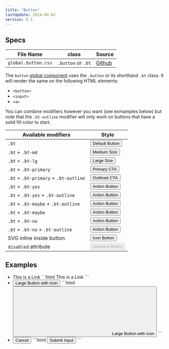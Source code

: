 ```yaml
---
title: "Button"
lastUpdate: 2024-09-02
version: 0.1
---
```



## Specs

<section class="prose">

| File Name           | class              | Source                                                                                 |
| ------------------- | ------------------ | -------------------------------------------------------------------------------------- |
| `global.button.css` | `.button` or `.bt` | [Github](https://github.com/minimaldesign/mCSS/blob/main/src/styles/global.button.css) |

The `button` [global component](/docs/start#components) uses the `.button` or its shorthand `.bt` class. It will render the same on the following HTML elements:

- `<button>`
- `<input>`
- `<a>`

You can combine modifiers however you want (see exmamples below) but note that the `.bt-outline` modifier will only work on buttons that have a solid fill color to start.

| Available modifiers                   | Style                                                                |
| ------------------------------------- | -------------------------------------------------------------------- |
| `.bt`                                 | <button class="bt">Default Button</button>                           |
| `.bt` + `.bt-md`                      | <button class="bt bt-md">Medium Size</button>                        |
| `.bt` + `.bt-lg`                      | <button class="bt bt-lg">Large Size</button>                         |
| `.bt` + `.bt-primary`                 | <button class="bt bt-primary">Primary CTA</button>                   |
| `.bt` + `.bt-primary` + `.bt-outline` | <button class="bt bt-primary bt-outline">Outlined CTA</button>       |
| `.bt` + `.bt-yes`                     | <button class="bt bt-yes">Action Button</button>                     |
| `.bt` + `.bt-yes` + `.bt-outline`     | <button class="bt bt-yes bt-outline">Action Button</button>          |
| `.bt` + `.bt-maybe` + `.bt-outline`   | <button class="bt bt-maybe">Action Button</button>                   |
| `.bt` + `.bt-maybe`                   | <button class="bt bt-maybe bt-outline">Action Button</button>        |
| `.bt` + `.bt-no`                      | <button class="bt bt-no">Action Button</button>                      |
| `.bt` + `.bt-no` + `.bt-outline`      | <button class="bt bt-no bt-outline">Action Button</button>           |
| SVG inline inside button              | <button class="bt"><Fragment set:html={arrow} />Icon Button</button> |
| `disabled` attribute                  | <button class="bt" disabled>Disabled Button</button>                 |

</section>

## Examples

<ul class="docs_examples">
  <li>
    <a class="bt">This is a Link</a>
    ```html
    <a class="bt">This is a Link</a>
    ```
  </li>
  <li>
    <button class="bt bt-lg bt-primary" type="button">
      <Fragment set:html={arrow} />
      Large Button with Icon
    </button>
    ```html
    <button class="bt bt-lg bt-primary" type="button">
      <svg>[…]</svg> Large Button with Icon
    </button>
    ```
  </li>
  <li>
    <input class="bt bt-md bt-no bt-outline" type="submit" value="Cancel" />
    ```html
    <input
      class="bt bt-md bt-no bt-outline"
      type="submit"
      value="Submit Input"
    />
    ```
  </li>
</ul>
